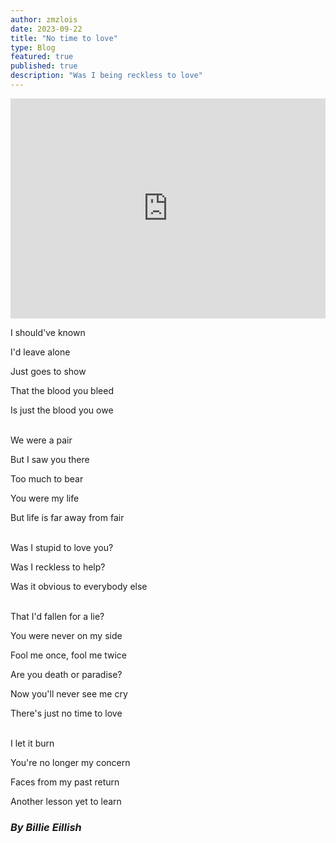```yaml
---
author: zmzlois
date: 2023-09-22
title: "No time to love"
type: Blog
featured: true
published: true
description: "Was I being reckless to love"
---
```



<iframe className="rounded-md" src="https://open.spotify.com/embed/track/73SpzrcaHk0RQPFP73vqVR?utm_source=generator" width="100%" height="352" frameBorder="0" allowfullscreen="" allow="autoplay; clipboard-write; encrypted-media; fullscreen; picture-in-picture" loading="lazy"></iframe>

I should've known

I'd leave alone

Just goes to show

That the blood you bleed

Is just the blood you owe

<br/>
We were a pair

But I saw you there

Too much to bear

You were my life

But life is far away from fair


<br/>
Was I stupid to love you?

Was I reckless to help?

Was it obvious to everybody else


<br/>
That I'd fallen for a lie?

You were never on my side

Fool me once, fool me twice

Are you death or paradise?

Now you'll never see me cry

There's just no time to love


<br/>
I let it burn

You're no longer my concern

Faces from my past return

Another lesson yet to learn


### __*By Billie Eillish*__